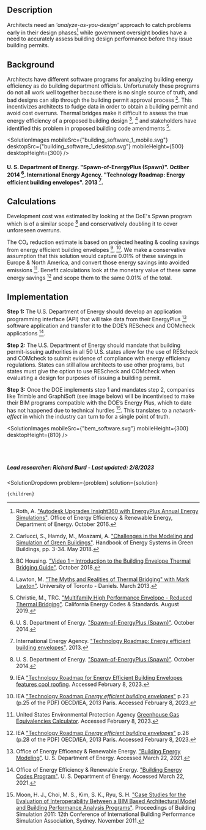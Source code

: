 


## Description
Architects need an *'analyze-as-you-design'* approach to catch problems early in their design phases[^"9"] while government oversight bodies have a need to accurately assess building design performance before they issue building permits.

## Background
Architects have different software programs for analyzing building energy efficiency as do building department officials.  Unfortunately these programs do not all work well together because there is no single source of truth, and bad designs can slip through the building permit approval process [^"2"].  This incentivizes architects to fudge data in order to obtain a building permit and avoid cost overruns.  Thermal bridges make it difficult to assess the true energy efficiency of a proposed building design [^"1"], [^"5"] and stakeholders have identified this problem in proposed building code amendments [^"3"].

<SolutionImages 
  mobileSrc={"building_software_1_mobile.svg"}
  desktopSrc={"building_software_1_desktop.svg"}
  mobileHeight={500}
  desktopHeight={300}
/>
#### U. S. Department of Energy. "Spawn-of-EnergyPlus (Spawn)". Octiber 2014 [^"10"]. International Energy Agency. "Technology Roadmap: Energy efficient building envelopes". 2013 [^"4"].

## Calculations
Development cost was estimated by looking at the DoE's Spwan program which is of a similar scope [^"10"] and conservatively doubling it to cover unforeseen overruns.

The CO₂ reduction estimate is based on projected heating & cooling savings from energy efficient building envelopes [^"11"], [^"12"]. We make a conservative assumption that this solution would capture 0.01% of these savings in Europe & North America, and convert those energy savings into avoided emissions [^"13"].  Benefit calculations look at the monetary value of these same energy savings [^"14"] and  scope them to the same 0.01% of the total.

## Implementation
**Step 1:** The U.S. Department of Energy should develop an application programming interface (API) that will take data from their EnergyPlus [^"7"] software application and transfer it to the DOE’s REScheck and COMcheck applications [^"8"].

**Step 2:** The U.S. Department of Energy should mandate that building permit-issuing authorities in all 50 U.S. states allow for the use of REScheck and COMcheck to submit evidence of compliance with energy efficiency regulations. States can still allow architects to use other programs, but states must give the option to use REScheck and COMcheck when evaluating a design for purposes of issuing a building permit.

**Step 3:** Once the DOE implements step 1 and mandates step 2, companies like Trimble and GraphiSoft (see image below) will be incentivised to make their BIM programs compatible with the DOE’s Energy Plus, which to date has not happened due to technical hurdles [^"6"]. This translates to a *network-effect* in which the industry can turn to for a single point of truth.

<SolutionImages 
  mobileSrc={"bem_software.svg"}
  mobileHeight={300}
  desktopHeight={810}
/>

<br></br>

##### Lead researcher: Richard Burd - Last updated: 2/8/2023

[^"1"]: BC Housing. ["Video 1 – Introduction to the Building Envelope Thermal Bridging Guide"](https://www.youtube.com/watch?v=IM_dphE-WDY). October 2018.


[^"2"]: Carlucci, S., Hamdy, M., Moazami, A. ["Challenges in the Modeling and Simulation of Green Buildings"](https://link.springer.com/referenceworkentry/10.1007%2F978-3-662-49120-1_50). Handbook of Energy Systems in Green Buildings, pp. 3-34. May 2018.

[^"3"]: Christie, M., TRC. ["Multifamily High Performance Envelope - Reduced Thermal Bridging"](https://title24stakeholders.com/wp-content/uploads/2019/06/Reduced-Thermal-Bridging-Submeasure-Summary.pdf). California Energy Codes & Standards. August 2019.

[^"4"]: International Energy Agency. ["Technology Roadmap: Energy efficient building envelopes"](https://webstore.iea.org/technology-roadmap-energy-efficient-building-envelopes). 2013.

[^"5"]: Lawton, M. ["The Myths and Realities of Thermal Bridging" with Mark Lawton"](https://www.youtube.com/watch?v=FPpU3dc0BcU). University of Toronto - Daniels. March 2013.

[^"6"]: Moon, H. J., Choi, M. S., Kim, S. K., Ryu, S. H. ["Case Studies for the Evaluation of Interoperability Between a BIM Based Architectural Model and Building Performance Analysis Programs"](http://ibpsa.org/proceedings/BS2011/P_1510.pdf). Proceedings of Building Simulation 2011: 12th Conference of International Building Performance Simulation Association, Sydney. November 2011.

[^"7"]: Office of Energy Efficency & Renewable Energy. ["Building Energy Modeling"](https://www.energy.gov/eere/buildings/building-energy-modeling). U. S. Department of Energy. Accessed March 22, 2021.

[^"8"]: Office of Energy Efficiency & Renewable Energy. ["Building Energy Codes Program"](https://www.energycodes.gov/software-and-web-tools). U. S. Department of Energy. Accessed March 22, 2021.

[^"9"]: Roth, A. ["Autodesk Upgrades Insight360 with EnergyPlus Annual Energy Simulations"](https://www.energy.gov/eere/buildings/articles/autodesk-upgrades-insight360-energyplus-annual-energy-simulations). Office of Energy Efficiency & Renewable Energy, Department of Energy. October 2016.

[^"10"]: U. S. Department of Energy. ["Spawn-of-EnergyPlus (Spawn)"](https://www.energy.gov/eere/buildings/downloads/spawn-energyplus-spawn). October 2014.

[^"11"]: IEA ["Technology Roadmap for Energy Efficient Building Envelopes features cool roofing](https://heatisland.lbl.gov/news/ieas-technology-roadmap-energy-efficient). Accessed February 8, 2023.

[^"12"]: IEA ["Technology Roadmap *Energy efficient building envelopes*"](https://iea.blob.core.windows.net/assets/2be63379-1185-42e7-9608-94e5d3682956/TechnologyRoadmapEnergyEfficientBuildingEnvelopes.pdf#page=25) p.23 (p.25 of the PDF) OECD/IEA, 2013 Paris. Accessed February 8, 2023.

[^"13"]: United States Environmental Protection Agency [Greenhouse Gas Equivalencies Calculator](https://www.epa.gov/energy/greenhouse-gas-equivalencies-calculator). Accessed February 8, 2023.

[^"14"]: IEA ["Technology Roadmap *Energy efficient building envelopes*"](https://iea.blob.core.windows.https://iea.blob.core.windows.net/assets/2be63379-1185-42e7-9608-94e5d3682956/TechnologyRoadmapEnergyEfficientBuildingEnvelopes.pdf#page=28) p.26 (p.28 of the PDF) OECD/IEA, 2013 Paris. Accessed February 8, 2023.

  <SolutionDropdown 
    problem={problem} 
    solution={solution}
  >
    {children}
  </SolutionDropdown>
